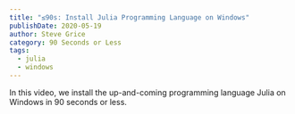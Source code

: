 ```yaml
---
title: "≤90s: Install Julia Programming Language on Windows"
publishDate: 2020-05-19
author: Steve Grice
category: 90 Seconds or Less
tags:
  - julia
  - windows
---
```


In this video, we install the up-and-coming programming language Julia on Windows in 90 seconds or less.


<BlogYoutubeVideo videoId="59_sTxdsGiI" />
